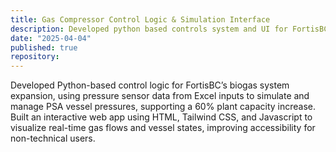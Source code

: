 ```yaml
---
title: Gas Compressor Control Logic & Simulation Interface
description: Developed python based controls system and UI for FortisBC’s Glendale biogas plant.
date: "2025-04-04"
published: true
repository: 
---
```




Developed Python-based control logic for FortisBC’s biogas system expansion, using pressure sensor data from Excel inputs to simulate and manage PSA vessel pressures, supporting a 60% plant capacity increase.
Built an interactive web app using HTML, Tailwind CSS, and Javascript to visualize real-time gas flows and vessel states, improving accessibility for non-technical users.
